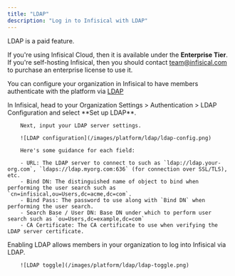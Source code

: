 ```yaml
---
title: "LDAP"
description: "Log in to Infisical with LDAP"
---
```


<Info>
    LDAP is a paid feature.
   
   If you're using Infisical Cloud, then it is available under the **Enterprise Tier**. If you're self-hosting Infisical,
   then you should contact team@infisical.com to purchase an enterprise license to use it.
</Info>

You can configure your organization in Infisical to have members authenticate with the platform via [LDAP](https://en.wikipedia.org/wiki/Lightweight_Directory_Access_Protocol)

<Steps>
   <Step title="Prepare the LDAP configuration in Infisical">
        In Infisical, head to your Organization Settings > Authentication > LDAP Configuration and select **Set up LDAP**.
        
        Next, input your LDAP server settings.
        
        ![LDAP configuration](/images/platform/ldap/ldap-config.png)
        
        Here's some guidance for each field:

        - URL: The LDAP server to connect to such as `ldap://ldap.your-org.com`, `ldaps://ldap.myorg.com:636` (for connection over SSL/TLS), etc.
        - Bind DN: The distinguished name of object to bind when performing the user search such as `cn=infisical,ou=Users,dc=acme,dc=com`.
        - Bind Pass: The password to use along with `Bind DN` when performing the user search.
        - Search Base / User DN: Base DN under which to perform user search such as `ou=Users,dc=example,dc=com`
        - CA Certificate: The CA certificate to use when verifying the LDAP server certificate.
   </Step>
   <Step title="Enable LDAP in Infisical">
        Enabling LDAP allows members in your organization to log into Infisical via LDAP.
        
        ![LDAP toggle](/images/platform/ldap/ldap-toggle.png)
   </Step>
</Steps>